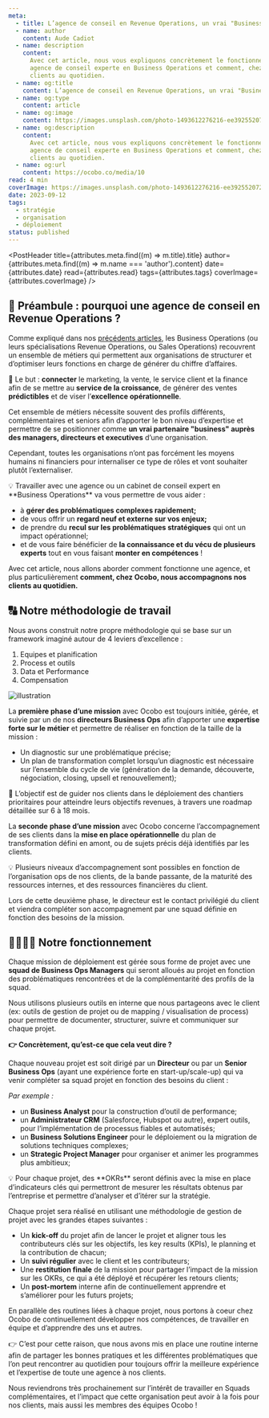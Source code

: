 ```yaml
---
meta:
  - title: L’agence de conseil en Revenue Operations, un vrai "Business Partner" externalisé
  - name: author
    content: Aude Cadiot
  - name: description
    content:
      Avec cet article, nous vous expliquons concrètement le fonctionnement et l’organisation d’une
      agence de conseil experte en Business Operations et comment, chez Ocobo, nous accompagnons nos
      clients au quotidien.
  - name: og:title
    content: L’agence de conseil en Revenue Operations, un vrai "Business Partner" externalisé
  - name: og:type
    content: article
  - name: og:image
    content: https://images.unsplash.com/photo-1493612276216-ee3925520721?ixlib=rb-4.0.3&q=85&fm=jpg&&cs=srgb&w=1200&h=800&fit=crop
  - name: og:description
    content:
      Avec cet article, nous vous expliquons concrètement le fonctionnement et l’organisation d’une
      agence de conseil experte en Business Operations et comment, chez Ocobo, nous accompagnons nos
      clients au quotidien.
  - name: og:url
    content: https://ocobo.co/media/10
read: 4 min
coverImage: https://images.unsplash.com/photo-1493612276216-ee3925520721?ixlib=rb-4.0.3&q=85&fm=jpg&cs=srgb&w=1200&h=800&fit=crop
date: 2023-09-12
tags:
  - stratégie
  - organisation
  - déploiement
status: published
---
```



<PostHeader
  title={attributes.meta.find((m) => m.title).title}
  author={attributes.meta.find((m) => m.name === 'author').content}
  date={attributes.date}
  read={attributes.read}
  tags={attributes.tags}
  coverImage={attributes.coverImage}
/>

## 🏪 Préambule : pourquoi une agence de conseil en Revenue Operations ?

Comme expliqué dans nos [précédents articles](https://www.ocobo.co/media/1), les Business Operations
(ou leurs spécialisations Revenue Operations, ou Sales Operations) recouvrent un ensemble de métiers
qui permettent aux organisations de structurer et d’optimiser leurs fonctions en charge de générer
du chiffre d’affaires.

🎯 Le but : **connecter** le marketing, la vente, le service client et la finance afin de se mettre
au **service de la croissance**, de générer des ventes **prédictibles** et de viser l’**excellence
opérationnelle**.

Cet ensemble de métiers nécessite souvent des profils différents, complémentaires et seniors afin
d’apporter le bon niveau d’expertise et permettre de se positionner comme **un vrai partenaire
"business" auprès des managers, directeurs et executives** d’une organisation.

Cependant, toutes les organisations n’ont pas forcément les moyens humains ni financiers pour
internaliser ce type de rôles et vont souhaiter plutôt l’externaliser.

<Callout>
💡 Travailler avec une agence ou un cabinet de conseil expert en **Business Operations** va vous permettre de vous aider :

- à **gérer des problématiques complexes rapidement;**
- de vous offrir un **regard neuf et externe sur vos enjeux;**
- de prendre du **recul sur les problématiques stratégiques** qui ont un impact opérationnel;
- et de vous faire bénéficier de **la connaissance et du vécu de plusieurs experts** tout en vous
  faisant **monter en compétences** !

</Callout>

Avec cet article, nous allons aborder comment fonctionne une agence, et plus particulièrement
**comment, chez Ocobo, nous accompagnons nos clients au quotidien.**

## 🔠 Notre méthodologie de travail

Nous avons construit notre propre méthodologie qui se base sur un framework imaginé autour de 4
leviers d’excellence :

1. Equipes et planification
2. Process et outils
3. Data et Performance
4. Compensation

![illustration](/posts/10/1.png)

La **première phase d’une mission** avec Ocobo est toujours initiée, gérée, et suivie par un de nos
**directeurs Business Ops** afin d’apporter une **expertise forte sur le métier** et permettre de
réaliser en fonction de la taille de la mission :

- Un diagnostic sur une problématique précise;
- Un plan de transformation complet lorsqu’un diagnostic est nécessaire sur l’ensemble du cycle de
  vie (génération de la demande, découverte, négociation, closing, upsell et renouvellement);

<Callout variant="mint">
  🎯 L’objectif est de guider nos clients dans le déploiement des chantiers prioritaires pour
  atteindre leurs objectifs revenues, à travers une roadmap détaillée sur 6 à 18 mois.
</Callout>

La **seconde** **phase d’une mission** avec Ocobo concerne l’accompagnement de ses clients dans la
**mise en place opérationnelle** du plan de transformation défini en amont, ou de sujets précis déjà
identifiés par les clients.

<Callout>
  💡 Plusieurs niveaux d’accompagnement sont possibles en fonction de l’organisation ops de nos
  clients, de la bande passante, de la maturité des ressources internes, et des ressources
  financières du client.
</Callout>

Lors de cette deuxième phase, le directeur est le contact privilégié du client et viendra compléter
son accompagnement par une squad définie en fonction des besoins de la mission.

## 👨‍👩‍👧‍👦 Notre fonctionnement

Chaque mission de déploiement est gérée sous forme de projet avec une **squad de Business Ops
Managers** qui seront alloués au projet en fonction des problématiques rencontrées et de la
complémentarité des profils de la squad.

Nous utilisons plusieurs outils en interne que nous partageons avec le client (ex: outils de gestion
de projet ou de mapping / visualisation de process) pour permettre de documenter, structurer, suivre
et communiquer sur chaque projet.

**👉 Concrètement, qu’est-ce que cela veut dire ?**

Chaque nouveau projet est soit dirigé par un **Directeur** ou par un **Senior Business Ops** (ayant
une expérience forte en start-up/scale-up) qui va venir compléter sa squad projet en fonction des
besoins du client :

_Par exemple :_

- un **Business Analyst** pour la construction d’outil de performance;
- un **Administrateur CRM** (Salesforce, Hubspot ou autre), expert outils, pour l’implémentation de
  processus fiables et automatisés;
- un **Business Solutions Engineer** pour le déploiement ou la migration de solutions techniques
  complexes;
- un **Strategic Project Manager** pour organiser et animer les programmes plus ambitieux;

<Callout>
  💡 Pour chaque projet, des **OKRs** seront définis avec la mise en place d’indicateurs clés qui
  permettront de mesurer les résultats obtenus par l’entreprise et permettre d’analyser et d’itérer
  sur la stratégie.
</Callout>

Chaque projet sera réalisé en utilisant une méthodologie de gestion de projet avec les grandes
étapes suivantes :

- Un **kick-off** du projet afin de lancer le projet et aligner tous les contributeurs clés sur les
  objectifs, les key results (KPIs), le planning et la contribution de chacun;
- Un **suivi régulier** avec le client et les contributeurs;
- Une **restitution finale** de la mission pour partager l’impact de la mission sur les OKRs, ce qui
  a été déployé et récupérer les retours clients;
- Un **post-mortem** interne afin de continuellement apprendre et s’améliorer pour les futurs
  projets;

En parallèle des routines liées à chaque projet, nous portons à coeur chez Ocobo de continuellement
développer nos compétences, de travailler en équipe et d’apprendre des uns et autres.

👉 C’est pour cette raison, que nous avons mis en place une routine interne afin de partager les
bonnes pratiques et les différentes problématiques que l’on peut rencontrer au quotidien pour
toujours offrir la meilleure expérience et l’expertise de toute une agence à nos clients.

Nous reviendrons très prochainement sur l’intérêt de travailler en Squads complémentaires, et
l’impact que cette organisation peut avoir à la fois pour nos clients, mais aussi les membres des
équipes Ocobo !
